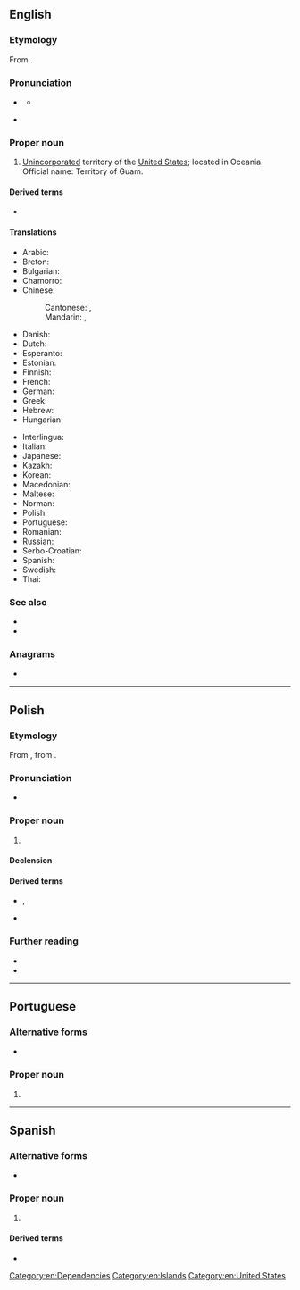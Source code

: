 {{also|GUAM}}
==English==
{{wikipedia}}

===Etymology===
From {{etyl|ch|en}} {{m|ch|Guåhån}}.

===Pronunciation===
* {{a|US}} {{IPA|en|/ɡwɑm/}}
** {{audio|en|en-us-Guam.ogg|Audio (US)}}
* {{a|UK}} {{IPA|en|/ɡwæm/|/ɡwɑːm/|/ɡwɒm/}}

===Proper noun===
{{en-proper noun}}

# [[unincorporated|Unincorporated]] territory of the [[United States]]; located in Oceania. Official name: Territory of Guam.

====Derived terms====
* {{l|en|Guamanian}}

====Translations====
{{trans-top|Territory of Guam}}
* Arabic: {{t|ar|غْوَام|m}}
* Breton: {{t|br|Guam}}
* Bulgarian: {{t|bg|Гуам}}
* Chamorro: {{t|ch|Guåhån}}
* Chinese:
*: Cantonese: {{t+|cmn|關島}}, {{t+|cmn|关岛|tr=gwaan1 dou2}}
*: Mandarin: {{t+|cmn|關島|sc=Hani}}, {{t+|cmn|关岛|tr=Guāndǎo|sc=Hani}}
* Danish: {{t|da|Guam}}
* Dutch: {{t+|nl|Guam}}
* Esperanto: {{t|eo|Gvamo}}
* Estonian: {{t+|et|Guam}}
* Finnish: {{t+|fi|Guam}}
* French: {{t+|fr|Guam}}
* German: {{t+|de|Guam}}
* Greek: {{t|el|Γκουάμ|n}}
* Hebrew: {{t|he|גואם}}
* Hungarian: {{t+|hu|Guam}}
{{trans-mid}}
* Interlingua: {{t|ia|Guam}}
* Italian: {{t|it|Guam}}
* Japanese: {{t|ja|グアム|tr=Guamu}}
* Kazakh: {{t|kk|Гуам}}
* Korean: {{t|ko|^괌}}
* Macedonian: {{t|mk|Гуам|m}}
* Maltese: {{t|mt|Gwam}}
* Norman: {{t|nrf|Guam}}
* Polish: {{t+|pl|Guam}}
* Portuguese: {{t+|pt|Guam|f}}
* Romanian: {{t|ro|Guam|n}}
* Russian: {{t|ru|Гуа́м|m}}
* Serbo-Croatian: {{t|sh|Gvam|m}}
* Spanish: {{t+|es|Guam}}
* Swedish: {{t+|sv|Guam}}
* Thai: {{t+|th|กวม}}
{{trans-bottom}}

===See also===
* {{l|en|Hagåtña}}
* {{l|en|Appendix:Countries of the world|Countries of the world}}

===Anagrams===
* {{anagrams|en|a=agmu|Guma|MUGA|Umag|gaum|muga}}

[[Category:en:Dependencies]]
[[Category:en:Islands]]
[[Category:en:United States]]

----

==Polish==
{{wp|lang=pl}}

===Etymology===
From {{bor|pl|en|Guam}}, from {{der|pl|ch|Guåhån}}.

===Pronunciation===
* {{pl-IPA}}

===Proper noun===
{{pl-proper noun|m-in}}

# {{place|pl|territory|c/USA|in|r/Oceania|t1=Guam}}

====Declension====
{{pl-decl-noun-m-in|tantum=s}}

====Derived terms====
* {{q|nouns}} {{l|pl|Guamczyk}}, {{l|pl|Guamka}}
* {{q|adjective}} {{l|pl|guamski}}

===Further reading===
* {{R:pl:WSJP}}
* {{R:PWN}}

{{c|pl|Exonyms}}

----

==Portuguese==

===Alternative forms===
* {{l|pt|Guame}} {{qualifier|rare}}

===Proper noun===
{{pt-proper noun|f}}

# {{place|pt|island/and/unincorporated territory|of|c/United States|in|ocean/Pacific Ocean|t1=Guam}}

----

==Spanish==
{{wikipedia|lang=es}}

===Alternative forms===
* {{l|es|Guaján}} {{i|obsolete}}

===Proper noun===
{{es-proper noun}}

# {{l|en|Guam}}

====Derived terms====
* {{l|es|guameño}}